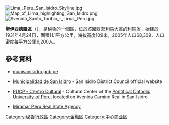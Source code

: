 [[Image:Lima,_Peru_San_Isidro_Skyline.jpg|right]]
[[Image:Map_of_Lima_highlighting_San_Isidro.png|right]]
[[Image:Avenida_Santo_Toribio_-_Lima,_Peru.jpg|thumb]]

'''聖伊西德羅區'''（{{lang-es|Distrito de San Isidro}}），是[[秘魯|秘魯]]的一個區，位於該國西部[[利馬大區|利馬大區]]的[[利馬省|利馬省]]，始建於1931年4月24日，面積11.1平方公里，海拔高度109米，2005年人口68,309，人口密度每平方公里6,200人。

==參考資料==
*[http://www.munisanisidro.gob.pe munisanisidro.gob.pe] {{Wayback|url=http://www.munisanisidro.gob.pe/ |date=20070315224008 }}
* {{es icon}} [http://www.munisanisidro.gob.pe Municipalidad de San Isidro] {{Wayback|url=http://www.munisanisidro.gob.pe/ |date=20070315224008 }} - San Isidro District Council official website
* {{es icon}} [http://cultural.pucp.edu.pe/ PUCP - Centro Cultural] {{Wayback|url=http://cultural.pucp.edu.pe/ |date=20010511052719 }} - Cultural Center of the [[Pontifical_Catholic_University_of_Peru|Pontifical Catholic University of Peru]], located on Avenida Camino Real in San Isidro
* {{en icon}} [http://www.miramar-peru.com/ Miramar Peru Real State Agency]

{{coord|12|05|57|S|77|02|05|W|type:city_region:PE_source:eswiki|display=title}}

{{Peru-geo-stub}}
[[Category:秘魯行政區|Category:秘魯行政區]]
[[Category:金融区|Category:金融区]]
[[Category:中心商业区|Category:中心商业区]]
